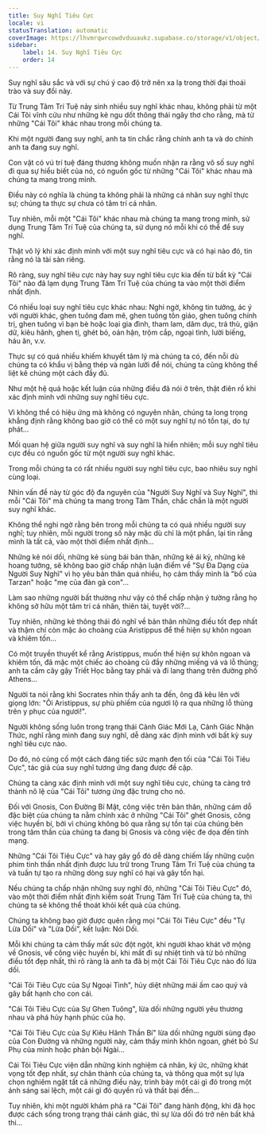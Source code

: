 ```yaml
---
title: Suy Nghĩ Tiêu Cực
locale: vi
statusTranslation: automatic
coverImage: https://lhvmrqwrcowdvduuaukz.supabase.co/storage/v1/object/public/strapi-uploads/small_cover-tratado-de-psicologia-revolucionaria.webp-5e15e1cec4e0ebebcde5d7fc7565d8fd.webp
sidebar:
    label: 14. Suy Nghĩ Tiêu Cực
    order: 14
---
```

Suy nghĩ sâu sắc và với sự chú ý cao độ trở nên xa lạ trong thời đại thoái trào và suy đồi này.

Từ Trung Tâm Trí Tuệ nảy sinh nhiều suy nghĩ khác nhau, không phải từ một Cái Tôi vĩnh cửu như những kẻ ngu dốt thông thái ngây thơ cho rằng, mà từ những "Cái Tôi" khác nhau trong mỗi chúng ta.

Khi một người đang suy nghĩ, anh ta tin chắc rằng chính anh ta và do chính anh ta đang suy nghĩ.

Con vật có vú trí tuệ đáng thương không muốn nhận ra rằng vô số suy nghĩ đi qua sự hiểu biết của nó, có nguồn gốc từ những "Cái Tôi" khác nhau mà chúng ta mang trong mình.

Điều này có nghĩa là chúng ta không phải là những cá nhân suy nghĩ thực sự; chúng ta thực sự chưa có tâm trí cá nhân.

Tuy nhiên, mỗi một "Cái Tôi" khác nhau mà chúng ta mang trong mình, sử dụng Trung Tâm Trí Tuệ của chúng ta, sử dụng nó mỗi khi có thể để suy nghĩ.

Thật vô lý khi xác định mình với một suy nghĩ tiêu cực và có hại nào đó, tin rằng nó là tài sản riêng.

Rõ ràng, suy nghĩ tiêu cực này hay suy nghĩ tiêu cực kia đến từ bất kỳ "Cái Tôi" nào đã lạm dụng Trung Tâm Trí Tuệ của chúng ta vào một thời điểm nhất định.

Có nhiều loại suy nghĩ tiêu cực khác nhau: Nghi ngờ, không tin tưởng, ác ý với người khác, ghen tuông đam mê, ghen tuông tôn giáo, ghen tuông chính trị, ghen tuông vì bạn bè hoặc loại gia đình, tham lam, dâm dục, trả thù, giận dữ, kiêu hãnh, ghen tị, ghét bỏ, oán hận, trộm cắp, ngoại tình, lười biếng, háu ăn, v.v.

Thực sự có quá nhiều khiếm khuyết tâm lý mà chúng ta có, đến nỗi dù chúng ta có khẩu vị bằng thép và ngàn lưỡi để nói, chúng ta cũng không thể liệt kê chúng một cách đầy đủ.

Như một hệ quả hoặc kết luận của những điều đã nói ở trên, thật điên rồ khi xác định mình với những suy nghĩ tiêu cực.

Vì không thể có hiệu ứng mà không có nguyên nhân, chúng ta long trọng khẳng định rằng không bao giờ có thể có một suy nghĩ tự nó tồn tại, do tự phát...

Mối quan hệ giữa người suy nghĩ và suy nghĩ là hiển nhiên; mỗi suy nghĩ tiêu cực đều có nguồn gốc từ một người suy nghĩ khác.

Trong mỗi chúng ta có rất nhiều người suy nghĩ tiêu cực, bao nhiêu suy nghĩ cùng loại.

Nhìn vấn đề này từ góc độ đa nguyên của "Người Suy Nghĩ và Suy Nghĩ", thì mỗi "Cái Tôi" mà chúng ta mang trong Tâm Thần, chắc chắn là một người suy nghĩ khác.

Không thể nghi ngờ rằng bên trong mỗi chúng ta có quá nhiều người suy nghĩ; tuy nhiên, mỗi người trong số này mặc dù chỉ là một phần, lại tin rằng mình là tất cả, vào một thời điểm nhất định...

Những kẻ nói dối, những kẻ sùng bái bản thân, những kẻ ái kỷ, những kẻ hoang tưởng, sẽ không bao giờ chấp nhận luận điểm về "Sự Đa Dạng của Người Suy Nghĩ" vì họ yêu bản thân quá nhiều, họ cảm thấy mình là "bố của Tarzan" hoặc "mẹ của đàn gà con"...

Làm sao những người bất thường như vậy có thể chấp nhận ý tưởng rằng họ không sở hữu một tâm trí cá nhân, thiên tài, tuyệt vời?...

Tuy nhiên, những kẻ thông thái đó nghĩ về bản thân những điều tốt đẹp nhất và thậm chí còn mặc áo choàng của Aristippus để thể hiện sự khôn ngoan và khiêm tốn...

Có một truyền thuyết kể rằng Aristippus, muốn thể hiện sự khôn ngoan và khiêm tốn, đã mặc một chiếc áo choàng cũ đầy những miếng vá và lỗ thủng; anh ta cầm cây gậy Triết Học bằng tay phải và đi lang thang trên đường phố Athens...

Người ta nói rằng khi Socrates nhìn thấy anh ta đến, ông đã kêu lên với giọng lớn: "Ôi Aristippus, sự phù phiếm của ngươi lộ ra qua những lỗ thủng trên y phục của ngươi!".

Người không sống luôn trong trạng thái Cảnh Giác Mới Lạ, Cảnh Giác Nhận Thức, nghĩ rằng mình đang suy nghĩ, dễ dàng xác định mình với bất kỳ suy nghĩ tiêu cực nào.

Do đó, nó củng cố một cách đáng tiếc sức mạnh đen tối của "Cái Tôi Tiêu Cực", tác giả của suy nghĩ tương ứng đang được đề cập.

Chúng ta càng xác định mình với một suy nghĩ tiêu cực, chúng ta càng trở thành nô lệ của "Cái Tôi" tương ứng đặc trưng cho nó.

Đối với Gnosis, Con Đường Bí Mật, công việc trên bản thân, những cám dỗ đặc biệt của chúng ta nằm chính xác ở những "Cái Tôi" ghét Gnosis, công việc huyền bí, bởi vì chúng không bỏ qua rằng sự tồn tại của chúng bên trong tâm thần của chúng ta đang bị Gnosis và công việc đe dọa đến tính mạng.

Những "Cái Tôi Tiêu Cực" và hay gây gổ đó dễ dàng chiếm lấy những cuộn phim tinh thần nhất định được lưu trữ trong Trung Tâm Trí Tuệ của chúng ta và tuần tự tạo ra những dòng suy nghĩ có hại và gây tổn hại.

Nếu chúng ta chấp nhận những suy nghĩ đó, những "Cái Tôi Tiêu Cực" đó, vào một thời điểm nhất định kiểm soát Trung Tâm Trí Tuệ của chúng ta, thì chúng ta sẽ không thể thoát khỏi kết quả của chúng.

Chúng ta không bao giờ được quên rằng mọi "Cái Tôi Tiêu Cực" đều "Tự Lừa Dối" và "Lừa Dối", kết luận: Nói Dối.

Mỗi khi chúng ta cảm thấy mất sức đột ngột, khi người khao khát vỡ mộng về Gnosis, về công việc huyền bí, khi mất đi sự nhiệt tình và từ bỏ những điều tốt đẹp nhất, thì rõ ràng là anh ta đã bị một Cái Tôi Tiêu Cực nào đó lừa dối.

"Cái Tôi Tiêu Cực của Sự Ngoại Tình", hủy diệt những mái ấm cao quý và gây bất hạnh cho con cái.

"Cái Tôi Tiêu Cực của Sự Ghen Tuông", lừa dối những người yêu thương nhau và phá hủy hạnh phúc của họ.

"Cái Tôi Tiêu Cực của Sự Kiêu Hãnh Thần Bí" lừa dối những người sùng đạo của Con Đường và những người này, cảm thấy mình khôn ngoan, ghét bỏ Sư Phụ của mình hoặc phản bội Ngài...

Cái Tôi Tiêu Cực viện dẫn những kinh nghiệm cá nhân, ký ức, những khát vọng tốt đẹp nhất, sự chân thành của chúng ta, và thông qua một sự lựa chọn nghiêm ngặt tất cả những điều này, trình bày một cái gì đó trong một ánh sáng sai lệch, một cái gì đó quyến rũ và thất bại đến...

Tuy nhiên, khi một người khám phá ra "Cái Tôi" đang hành động, khi đã học được cách sống trong trạng thái cảnh giác, thì sự lừa dối đó trở nên bất khả thi...

